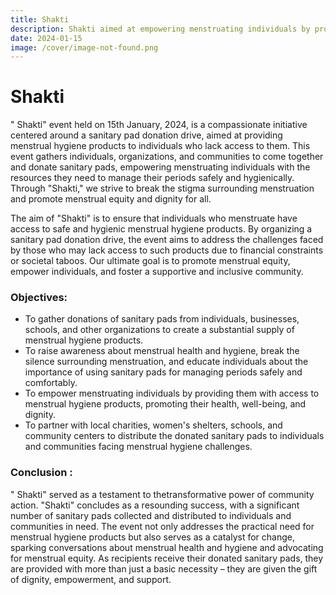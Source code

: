 ```yaml
---
title: Shakti
description: Shakti aimed at empowering menstruating individuals by providing them with access to menstrual hygiene products, promoting their health, well-being, and dignity.
date: 2024-01-15
image: /cover/image-not-found.png
---
```


# Shakti

" Shakti" event held on 15th January, 2024,  is a compassionate initiative centered around a sanitary pad donation drive, aimed at providing menstrual hygiene products to individuals who lack access to them. This event gathers individuals, organizations, and communities to come together and donate sanitary pads, empowering menstruating individuals with the resources they need to manage their periods safely and hygienically. Through "Shakti," we strive to break the stigma surrounding menstruation and promote menstrual equity and dignity for all.

The aim of "Shakti" is to ensure that individuals who menstruate have access to safe and hygienic menstrual hygiene products. By organizing a sanitary pad donation drive, the event aims to address the challenges faced by those who may lack access to such products due to financial constraints or societal taboos. Our ultimate goal is to promote menstrual equity, empower individuals, and foster a supportive and inclusive community.

### Objectives:
- To gather donations of sanitary pads from individuals, businesses, schools, and other organizations to create a substantial supply of menstrual hygiene products.
- To raise awareness about menstrual health and hygiene, break the silence surrounding menstruation, and educate individuals about the importance of using sanitary pads for managing periods safely and comfortably.
- To empower menstruating individuals by providing them with access to menstrual hygiene products, promoting their health, well-being, and dignity.
- To partner with local charities, women's shelters, schools, and community centers to distribute the donated sanitary pads to individuals and communities facing menstrual hygiene challenges.

### Conclusion :
" Shakti" served as a testament to thetransformative power of community action. "Shakti" concludes as a resounding success, with a significant number of sanitary pads collected and distributed to individuals and communities in need. The event not only addresses the practical need for menstrual hygiene products but also serves as a catalyst for change, sparking conversations about menstrual health and hygiene and advocating for menstrual equity. As recipients receive their donated sanitary pads, they are provided with more than just a basic necessity – they are given the gift of dignity, empowerment, and support.